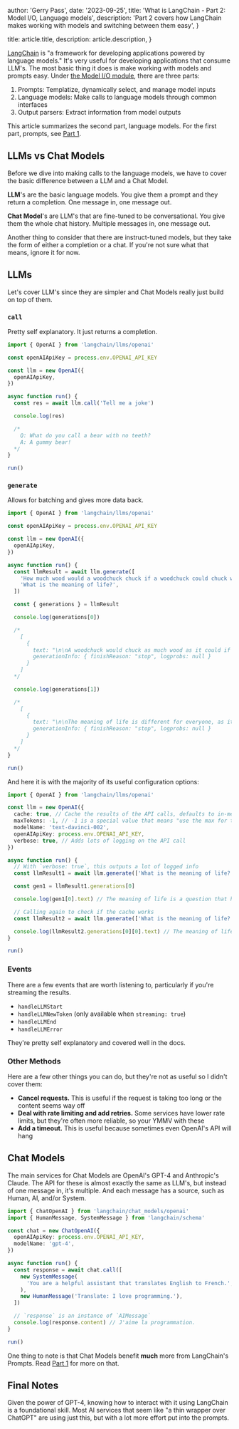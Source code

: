 
  author: 'Gerry Pass',
  date: '2023-09-25',
  title: 'What is LangChain - Part 2: Model I/O, Language models',
  description:
    'Part 2 covers how LangChain makes working with models and switching between them easy',
}

  title: article.title,
  description: article.description,
}


[LangChain](https://js.langchain.com/docs/get_started/introduction) is "a framework for developing applications powered by language models." It's very useful for developing applications that consume LLM's. The most basic thing it does is make working with models and prompts easy. Under [the Model I/O module](https://js.langchain.com/docs/modules/model_io/), there are three parts:

1. Prompts: Templatize, dynamically select, and manage model inputs
2. Language models: Make calls to language models through common interfaces
3. Output parsers: Extract information from model outputs

This article summarizes the second part, language models. For the first part, prompts, see [Part 1](https://www.gerrypass.com/articles/what-ls-langchain-part-1-model-io-prompts).

## LLMs vs Chat Models

Before we dive into making calls to the language models, we have to cover the basic difference between a LLM and a Chat Model.

**LLM**'s are the basic language models. You give them a prompt and they return a completion. One message in, one message out.

**Chat Model**'s are LLM's that are fine-tuned to be conversational. You give them the whole chat history. Multiple messages in, one message out.

Another thing to consider that there are instruct-tuned models, but they take the form of either a completion or a chat. If you're not sure what that means, ignore it for now.

## LLMs

Let's cover LLM's since they are simpler and Chat Models really just build on top of them.

### `call`

Pretty self explanatory. It just returns a completion.

```ts
import { OpenAI } from 'langchain/llms/openai'

const openAIApiKey = process.env.OPENAI_API_KEY

const llm = new OpenAI({
  openAIApiKey,
})

async function run() {
  const res = await llm.call('Tell me a joke')

  console.log(res)

  /*
    Q: What do you call a bear with no teeth?
    A: A gummy bear!
  */
}

run()
```

### `generate`

Allows for batching and gives more data back.

```ts
import { OpenAI } from 'langchain/llms/openai'

const openAIApiKey = process.env.OPENAI_API_KEY

const llm = new OpenAI({
  openAIApiKey,
})

async function run() {
  const llmResult = await llm.generate([
    'How much wood would a woodchuck chuck if a woodchuck could chuck wood?',
    'What is the meaning of life?',
  ])

  const { generations } = llmResult

  console.log(generations[0])

  /*
    [
      {
        text: "\n\nA woodchuck would chuck as much wood as it could if it could chuck wood.",
        generationInfo: { finishReason: "stop", logprobs: null }
      }
    ]
  */

  console.log(generations[1])

  /*
    [
      {
        text: "\n\nThe meaning of life is different for everyone, as it is an individual journey. However, many people strive for happiness, connection, and purpose in life.",
        generationInfo: { finishReason: "stop", logprobs: null }
      }
    ]
  */
}

run()
```

And here it is with the majority of its useful configuration options:

```ts
import { OpenAI } from 'langchain/llms/openai'

const llm = new OpenAI({
  cache: true, // Cache the results of the API calls, defaults to in-memory cache
  maxTokens: -1, // -1 is a special value that means "use the max for that model" -- but you can overwrite
  modelName: 'text-davinci-002',
  openAIApiKey: process.env.OPENAI_API_KEY,
  verbose: true, // Adds lots of logging on the API call
})

async function run() {
  // With `verbose: true`, this outputs a lot of logged info
  const llmResult1 = await llm.generate(['What is the meaning of life?'])

  const gen1 = llmResult1.generations[0]

  console.log(gen1[0].text) // The meaning of life is a question that has been asked by people throughout history. There is no one correct answer to this question.

  // Calling again to check if the cache works
  const llmResult2 = await llm.generate(['What is the meaning of life?'])

  console.log(llmResult2.generations[0][0].text) // The meaning of life is a question that has been asked by people throughout history. There is no one correct answer to this question.
}

run()
```

### Events

There are a few events that are worth listening to, particularly if you're streaming the results.

- `handleLLMStart`
- `handleLLMNewToken` (only available when `streaming: true`)
- `handleLLMEnd`
- `handleLLMError`

They're pretty self explanatory and covered well in the docs.

### Other Methods

Here are a few other things you can do, but they're not as useful so I didn't cover them:

- **Cancel requests.** This is useful if the request is taking too long or the content seems way off
- **Deal with rate limiting and add retries.** Some services have lower rate limits, but they're often more reliable, so your YMMV with these
- **Add a timeout.** This is useful because sometimes even OpenAI's API will hang

## Chat Models

The main services for Chat Models are OpenAI's GPT-4 and Anthropic's Claude. The API for these is almost exactly the same as LLM's, but instead of one message in, it's multiple. And each message has a source, such as Human, AI, and/or System.

```ts
import { ChatOpenAI } from 'langchain/chat_models/openai'
import { HumanMessage, SystemMessage } from 'langchain/schema'

const chat = new ChatOpenAI({
  openAIApiKey: process.env.OPENAI_API_KEY,
  modelName: 'gpt-4',
})

async function run() {
  const response = await chat.call([
    new SystemMessage(
      'You are a helpful assistant that translates English to French.',
    ),
    new HumanMessage('Translate: I love programming.'),
  ])

  // `response` is an instance of `AIMessage`
  console.log(response.content) // J'aime la programmation.
}

run()
```

One thing to note is that Chat Models benefit **much** more from LangChain's Prompts. Read [Part 1](https://www.gerrypass.com/articles/what-ls-langchain-part-1-model-io-prompts) for more on that.

## Final Notes

Given the power of GPT-4, knowing how to interact with it using LangChain is a foundational skill. Most AI services that seem like "a thin wrapper over ChatGPT" are using just this, but with a lot more effort put into the prompts.
